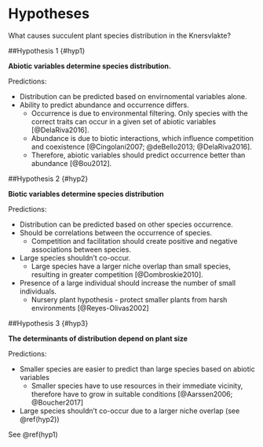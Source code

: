 # Hypotheses {#hyp}

What causes succulent plant species distribution in the Knersvlakte? 


##Hypothesis 1 {#hyp1}

**Abiotic variables determine species distribution.**

Predictions:

* Distribution can be predicted based on envirnomental variables alone.
* Ability to predict abundance and occurrence differs.
    * Occurrence is due to environmental filtering. Only species with the correct traits can occur in a given set of abiotic variables [@DelaRiva2016].
    * Abundance is due to biotic interactions, which influence competition and coexistence [@Cingolani2007; @deBello2013; @DelaRiva2016].
    * Therefore, abiotic variables should predict occurrence better than abundance [@Bou2012].

##Hypothesis 2 {#hyp2}

**Biotic variables determine species distribution**

Predictions:

* Distribution can be predicted based on other species occurrence.
* Should be correlations between the occurrence of species.
    * Competition and facilitation should create positive and negative associations between species.
* Large species shouldn't co-occur.
    *  Large species have a larger niche overlap than small species, resulting in greater competition [@Dombroskie2010].    
* Presence of a large individual should increase the number of small individuals.
    * Nursery plant hypothesis - protect smaller plants from harsh environments [@Reyes-Olivas2002]
    

##Hypothesis 3 {#hyp3}

**The determinants of distribution depend on plant size**

Predictions:

* Smaller species are easier to predict than large species based on abiotic variables
    * Smaller species have to use resources in their immediate vicinity, therefore have to grow in suitable conditions [@Aarssen2006; @Boucher2017]
* Large species shouldn't co-occur due to a larger niche overlap (see \@ref(hyp2))

See \@ref(hyp1)




